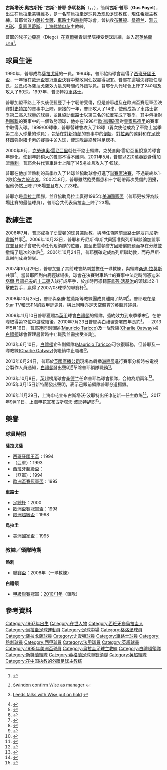 {{noteTA
|G1=足球|G2=英超|G3=西甲|G4=FAcup|G5=列斯聯
|1=zh-hans:蒙得维的亚;zh-hk:蒙特維多;zh-tw:蒙得維的亞;
|2=zh-hans:克劳迪奥·拉涅利;zh-hk:克勞迪奧·雲尼亞里;zh-tw:克勞迪奧·拉涅利;
|3=zh-hans:胡安德·拉莫斯;zh-hk:桑迪·拉莫斯;zh-tw:胡安德·拉莫斯;
|4=zh-hans:迪米塔尔·贝尔巴托夫;zh-hk:迪米塔爾·貝碧托夫;zh-tw:迪米塔爾·貝爾巴托夫;
|5=zh-hans:斯图加特;zh-hk:史特加;zh-tw:史特加;
|6=zh-hans:波耶特;zh-hk:普耶;zh-tw:普耶;
}}
{{Infobox football biography 2
| playername          = 古斯塔沃·普耶<br>''Gus Poyet''
| image               = Gustavo Poyet Brighton v Spurs Amex Opening 30711.jpg
| image_size          = 300
| caption             = 
| fullname            = Gustavo Augusto Poyet Domínguez
| birth_date          = {{birth date and age|1968|11|15|df=y}}
| birth_place         = 烏拉圭[[蒙特維多|蒙特維多]]
| height              = {{convert|1.88|m|ftin|abbr=on}}<ref name=sbase>{{Cite web |url=http://www.soccerbase.com/players_details.sd?playerid=10535 |title=table by www.soccerbase.com |access-date=2009-08-03 |archive-url=https://web.archive.org/web/20080101021107/http://www.soccerbase.com/players_details.sd?playerid=10535 |archive-date=2008-01-01 |dead-url=yes }}</ref>
| dateofdeath         = 
| cityofdeath         = 
| countryofdeath      = 
| position            = [[中場|中場]]
| currentclub         = [[希臘國家足球隊|希臘]](主教練)
| youthyears1         = 
| youthclubs1         = 
| years1              = 1988–1989
| years2              = 1989–1990
| years3              = 1990–1997
| years4              = 1997–2001
| years5              = 2001–2004
| years6              = 2006
| clubs1              = [[格洛堡足球會|格洛堡]]
| clubs2              = [[河床競技俱樂部_(烏拉圭)|河床]]
| clubs3              = [[皇家薩拉戈薩|薩拉戈薩]]
| clubs4              = [[車路士足球俱樂部|車路士]]
| clubs5              = [[熱刺足球會|熱刺]]
| caps1               = 37
| goals1              = 8
| caps2               = 78
| goals2              = 28
| caps3               = 239
| goals3              = 63
| caps4               = 105
| goals4              = 36
| caps5               = 82
| goals5              = 18
| totalcaps           = 463
| totalgoals          = 125
| nationalyears1      = 1993−2000
| nationalteam1       = [[烏拉圭國家足球隊|烏拉圭]]
| nationalcaps1       = 26
| nationalgoals1      = 3
| medaltemplates      = 
| manageryears1       = 2009–2013
| managerclubs1       = [[白禮頓足球俱樂部|白禮頓]]
| manageryears2       = 2013–2015
| managerclubs2       = [[新特蘭足球俱樂部|新特蘭]]
| manageryears3       = 2015–2016
| managerclubs3       = [[AEK雅典足球俱樂部|AEK雅典]]
| manageryears4       = 2016
| managerclubs4       = [[皇家貝迪斯足球俱樂部|皇家貝迪斯]]
| manageryears5       = 2016–2017
| managerclubs5      = [[上海綠地申花足球俱樂部|上海綠地申花]]
| manageryears6       = 2018
| managerclubs6      = [[波尔多足球俱樂部|波尔多]]
| manageryears7       = 2021
| managerclubs7      = [[天主教大学竞技俱乐部|天主教大学]]
| manageryears8       = 2022–
| managerclubs8      = [[希臘國家足球隊|希臘]]
| club-update         = 
| nationalteam-update = 
}}

'''古斯塔沃·奧古斯托·“古斯”·普耶·多明格斯'''（{{lang-es|Gustavo Augusto "Gus" Poyet Domínguez}}，{{IPA-es|ˈɡus poˈʝet}}，{{bd|1967年|11月15日|catIdx=Poyet, Gustavo}}），簡稱'''古斯·普耶'''（'''Gus Poyet'''），出生在[[烏拉圭|烏拉圭]][[蒙特維多|蒙特維多]]，是一名前[[烏拉圭|烏拉圭]]足球員及现役足球教练，現任[[希臘國家足球隊|希臘]]主教練。普耶曾效力[[皇家薩拉戈薩|薩拉戈薩]]、[[車路士足球會|車路士]]和[[熱刺足球會|熱刺]]等球會，曾执教[[布莱顿足球俱乐部|布莱顿]]、[[桑德兰足球俱乐部|桑德兰]]、[[雅典AEK足球俱乐部|雅典AEK]]、[[皇家贝蒂斯足球俱乐部|皇家贝蒂斯]]、[[上海綠地申花|上海綠地申花]]主教練。

普耶的兒子[[迪亞高·普耶|迪亞高]]（Diego）在[[查爾頓競技足球俱樂部|查爾頓]]青訓學院接受足球訓練，並入選[[英格蘭16歲以下足球代表隊|英格蘭U16]]<ref>{{cite news |language=en |url=http://www.football-league.co.uk/league1/news/20101015/poyet-junior-hoping-for-england-debut_2248206_2185712 |title=POYET JUNIOR HOPING FOR ENGLAND DEBUT |publisher=[[英格蘭足球聯賽|''football-league.co.uk'']] |date=2010-10-15 |accessdate=2010-10-16 }}{{dead link|date=2017年12月 |bot=InternetArchiveBot |fix-attempted=yes }}</ref>。

==球員生涯==
1990年，普耶成為[[皇家薩拉戈薩|薩拉戈薩]]的一員。1994年，普耶協助球會贏得了[[西班牙國王盃|西班牙國王盃]]，一年後在[[歐洲盃賽冠軍盃|歐洲盃賽冠軍盃]]決賽中擊敗[[阿仙奴足球會|阿仙奴]]贏得冠軍。普耶在這場決賽擔任隊長，並且成為薩拉戈薩效力最長時間的外援球員。普耶合共代球會上陣了240場及攻入了60球。1997年，普耶轉投[[車路士足球會|車路士]]。

普耶加盟車路士不久後便經歷了十字韌帶受傷，但是普耶趕及在歐洲盃賽冠軍盃決賽對[[史特加足球會|史特加]]的賽事中上陣。緊接的一年，普耶攻入了14球，使他成為了車路士當季第二高入球量的球員，並且協助車路士以第三名的位置完成了賽季，其中包括對[[列斯聯足球會|列斯聯]]的賽事中的一個致勝頭球，他亦在1998年[[歐洲超級盃|歐洲超級盃]]對[[皇家馬德里足球會|皇家馬德里]]的賽事中取得入球。1999/00球季，普耶替球會攻入了18球（再次使他成為了車路士當季第二高入球量的球員），包括在對[[新特蘭足球會|新特蘭]]的賽事中的[[倒掛|倒掛]]、對[[拉素足球會|拉素]]的遠射和在[[英格蘭足總杯|足總杯]]四強對[[紐卡素足球會|紐卡素]]的賽事中的入球，使球隊最終奪得足總杯。

2000年9月，[[克勞迪奧·雲尼亞里|克勞迪奧·雲尼亞里]]就任車路士領隊。克勞迪奧·雲尼亞里銳意將球會年輕化，使到年齡稍大的普耶不得不離開。2001年5月，普耶以220萬[[英鎊|英鎊]]身價加盟[[熱刺足球會|熱刺]]。普耶合共代表車路士上陣了145場並且攻入了49球。

普耶在他加盟熱刺的首季攻入了14球並協助球會打進了[[英格蘭聯賽盃|聯賽盃決賽]]，不過最終以1-2敗給[[布力般流浪足球會|布力般流浪]]。2002年8月，普耶雖然飽受傷患和十字韌帶再次受傷的困擾，但他仍然上陣了98場並且攻入了23球。

普耶亦是[[烏拉圭國家足球隊|烏拉圭]]國腳，並且協助烏拉圭贏得1995年[[美洲國家盃|美洲國家盃]]（普耶更被評為該場比賽的最佳球員）。普耶合共代表烏拉圭上陣了23場。

==教練生涯==
2006年7月，普耶成為了[[史雲頓足球會|史雲頓]]的球員兼助教，與時任領隊前車路士隊友[[丹尼斯·韋斯|丹尼斯·韋斯]]共事<ref>{{en}}[http://news.bbc.co.uk/sport1/hi/football/teams/s/swindon_town/4989058.stm Swindon confirm Wise as manager] {{Wayback|url=http://news.bbc.co.uk/sport1/hi/football/teams/s/swindon_town/4989058.stm |date=20160113020404 }}</ref>。2006年10月23日，普耶和丹尼斯·韋斯共同獲准與列斯聯談論加盟事宜並且似乎會取代時任代理領隊{{Link-en|約翰·卡佛|John Carver (footballer)}}的位置，直至史雲頓會方因賠償問題而存在分歧並撤銷了這次的准許<ref>{{en}}[http://news.bbc.co.uk/sport2/hi/football/teams/l/leeds_united/6076568.stm Leeds talks with Wise put on hold] {{Wayback|url=http://news.bbc.co.uk/sport2/hi/football/teams/l/leeds_united/6076568.stm |date=20210521060538 }}</ref>。2006年10月24日，普耶獲確定成為列斯聯助教，而丹尼斯·韋斯則成為領隊。

2007年10月29日，普耶加盟了其前球會熱刺並擔任一隊教練，與領隊[[桑迪·拉莫斯|桑迪·拉莫斯]]共事<ref>{{cite web | url=http://news.bbc.co.uk/sport1/hi/football/teams/t/tottenham_hotspur/7064558.stm | title=Spurs pick Poyet to assist Ramos | date=2007-10-29 | accessdate=2007-10-29 | author= | publisher=BBC Sport | format=html | language=en | archive-date=2010-03-10 | archive-url=https://www.webarchive.org.uk/wayback/archive/20100310080225/http://news.bbc.co.uk/sport1/hi/football/teams/t/tottenham_hotspur/7064558.stm | dead-url=no }}</ref>。當普耶回到[[白鹿徑球場|白鹿徑球場]]後，球會在決賽對車路士的賽事中法定時間憑[[迪米塔爾·貝碧托夫|迪米塔爾·貝碧托夫]]的[[十二碼|十二碼]]入球打成平手，於加時再憑籍[[莊拿芬·活基治|莊拿芬·活基治]]的頭球以2-1擊敗對手，贏得了2007/08球季的聯賽杯<ref>{{cite web | url=http://news.bbc.co.uk/sport2/hi/football/7256729.stm | title=Tottenham 2-1 Chelsea | date=2008-02-24 | accessdate=2008-02-24 | author= | publisher=BBC Sport | format=html | language=en | archive-date=2020-04-18 | archive-url=https://web.archive.org/web/20200418033413/http://news.bbc.co.uk/sport2/hi/football/7256729.stm | dead-url=no }}</ref>。

2008年10月25日，普耶與桑迪·拉莫斯等教練團成員離開了熱刺<ref>{{en}}{{cite web |url=http://www.tottenhamhotspur.com/news/articles/clubannouncement251008.html |title=Club Announcement |date=25 October 2008 |publisher=tottenhamhotspur.com |access-date=2009-08-03 |archive-date=2009-09-24 |archive-url=https://web.archive.org/web/20090924033830/http://www.tottenhamhotspur.com/news/articles/clubannouncement251008.html |dead-url=no }}</ref>。普耶現在是Star TV和[[ESPN|ESPN]]的[[西班牙足球甲級聯賽|西甲]]評述員，與此同時亦是天空體育的[[英格蘭足球超級聯賽|英超]]評述員。

2009年11月10日普耶獲聘為[[英格蘭足球甲級聯賽|英甲]]球會[[布莱顿足球俱乐部|白禮頓]]的領隊，簽約效力到來季季末<small><ref>{{cite news |language=en |url=http://news.bbc.co.uk/sport2/hi/football/teams/b/brighton/8352616.stm |title=Brighton appoint Poyet as manager |publisher=[[BBC|BBC]] Sport |date=2009-11-10 |accessdate=2009-11-11 |archive-date=2020-11-28 |archive-url=https://web.archive.org/web/20201128141234/http://news.bbc.co.uk/sport2/hi/football/teams/b/brighton/8352616.stm |dead-url=no }}</ref></small>。在帶隊取得第13位中游成績後，2010年7月23日普耶與白禮頓簽署四年長約<small><ref>{{cite news |language=en |url=http://news.bbc.co.uk/sport2/hi/football/teams/b/brighton/8847868.stm |title=Brighton boss Gus Poyet signs four-year deal |publisher=[[BBC|BBC]] Sport |date=2010-07-23 |accessdate=2010-07-24 |archive-date=2020-11-13 |archive-url=https://web.archive.org/web/20201113091343/http://news.bbc.co.uk/sport2/hi/football/teams/b/brighton/8847868.stm |dead-url=no }}</ref></small>。
-
2013年5月16日，普耶連同副領隊([[w:en:Mauricio_Taricco|Mauricio Taricco]])及一隊教練([[w:en:Charlie_Oatway|Charlie Oatway]])被[[布莱顿足球俱乐部|白禮頓]]球會管理層暫時中止職務並需接受查詢<small><ref>{{cite news |language=en |url=http://www.bbc.co.uk/sport/0/football/22563280 |title=Gus Poyet suspended by Championship side Brighton |publisher=''[[BBC_Sport|BBC Sport]]'' |date=2013-05-16 |accessdate=2013-10-08 |archive-date=2015-02-23 |archive-url=https://web.archive.org/web/20150223125651/http://www.bbc.co.uk/sport/0/football/22563280 |dead-url=no }}</ref></small>。

2013年6月10日，[[布莱顿足球俱乐部|白禮頓]]宣佈副領隊([[w:en:Mauricio_Taricco|Mauricio Taricco]])可恢復職務，但普耶及一隊教練([[w:en:Charlie_Oatway|Charlie Oatway]])仍繼續中止職務<small><ref>{{cite news |language=en |url=http://www.bbc.co.uk/sport/0/football/22844059 |title=Brighton & Hove Albion lift Mauricio Taricco's suspension |publisher=''[[BBC_Sport|BBC Sport]]'' |date=2013-06-10 |accessdate=2013-10-08 |archive-date=2014-12-09 |archive-url=https://web.archive.org/web/20141209093835/http://www.bbc.co.uk/sport/0/football/22844059 |dead-url=no }}</ref></small>。

2013年6月24日，普耶於[[英國廣播公司|英國廣播公司]]現場為轉播[[國際足協洲際國家盃|洲際盃]]進行賽事分析時被電視台製作人員通知，[[布莱顿足球俱乐部|白禮頓]]發出聲明<small><ref>{{cite news |language=en |url=http://www.seagulls.co.uk/news/article/club-statement-230613-876708.aspx |title=Club Statement |publisher=''Brighton & Hove Albion F C'' |date=2013-06-24 |accessdate=2013-10-08 |archive-url=https://web.archive.org/web/20130921055258/http://www.seagulls.co.uk/news/article/club-statement-230613-876708.aspx |archive-date=2013-09-21 |dead-url=yes }}</ref></small>革除普耶領隊職務<small><ref>{{cite news |language=en |url=http://www.bbc.co.uk/sport/0/football/23022212 |title=Gus Poyet sacked by Brighton while working as BBC pundit |publisher=''[[BBC_Sport|BBC Sport]]'' |date=2013-10-08 |accessdate=2013-10-08 |archive-date=2015-03-21 |archive-url=https://web.archive.org/web/20150321022234/http://www.bbc.co.uk/sport/0/football/23022212 |dead-url=no }}</ref></small>。

2013年10月8日，[[英超|英超]]榜尾球會[[桑德兰足球俱乐部|桑德兰]]任命普耶為球會領隊，合約為期兩年<ref>{{cite news |language=en |url=http://www.bbc.co.uk/sport/0/football/24441758 |title=Gus Poyet: Sunderland name Uruguayan as new head coach |publisher=''[[BBC_Sport|BBC Sport]]'' |date=2013-10-08 |accessdate=2013-10-08 |archive-date=2015-10-17 |archive-url=https://web.archive.org/web/20151017024911/http://www.bbc.co.uk/sport/0/football/24441758 |dead-url=no }}</ref>。2015年3月15日新特蘭發出聲明，表示己跟前領隊普耶分道揚鑣。

2016年11月29日，上海申花宣布古斯塔沃·波耶特出任申花新一任主教练<ref>{{Cite web|url=http://weibo.com/ttarticle/p/show?id=2309404047210428946969|title=Sina Visitor System|accessdate=|author=|date=|work=weibo.com|publisher=}}</ref>，2017年9月11日，上海申花宣布古斯塔沃·波耶特辞职<ref>{{Cite web|url=http://www.shenhuafc.com.cn/news_detail.html?nid=5447|title=波耶特提出辞呈 吴金贵出任绿地申花主教练|accessdate=2017-09-11|author=|date=2017-09-11|work=weibo.com|publisher=绿地申花官方网站|archive-date=2021-02-06|archive-url=https://web.archive.org/web/20210206085810/http://www.shenhuafc.com.cn/news_detail.html?nid=5447|dead-url=no}}</ref>。

==榮譽==
===球員時期===
'''薩拉戈薩'''
*[[西班牙國王盃|西班牙國王盃]]：1994
*（亞軍）：1993
*[[西班牙超級盃|西班牙超級盃]]：
*（亞軍）：1994
*[[歐洲盃賽冠軍盃|歐洲盃賽冠軍盃]]：1995
'''車路士'''
*[[英格蘭足總杯|足總杯]]：2000
*[[歐洲盃賽冠軍盃|歐洲盃賽冠軍盃]]：1998
*[[歐洲超級盃|歐洲超級盃]]：1998

'''烏拉圭'''
*[[美洲國家盃|美洲國家盃]]：1995

===教練／領隊時期===
'''熱刺'''
*[[英格蘭聯賽盃|聯賽盃]]：2008年（一隊教練）
'''白禮頓'''
*[[英格蘭足球甲級聯賽|甲級聯賽]]冠軍：[[2010年至2011年英格蘭足球甲級聯賽|2010/11年]]（領隊）

==參考資料==
{{reflist}}

{{新特蘭領隊}}
{{上海申花主教练}}
{{2017年中超分类名单上海绿地申花}}

{{DEFAULTSORT:Poyet, Gus}}
[[Category:1967年出生|Category:1967年出生]]
[[Category:在世人物|Category:在世人物]]
[[Category:西班牙裔烏拉圭人|Category:西班牙裔烏拉圭人]]
[[Category:烏拉圭足球運動員|Category:烏拉圭足球運動員]]
[[Category:足球中場|Category:足球中場]]
[[Category:格洛堡球員|Category:格洛堡球員]]
[[Category:薩拉戈薩球員|Category:薩拉戈薩球員]]
[[Category:史雲頓球員|Category:史雲頓球員]]
[[Category:車路士球員|Category:車路士球員]]
[[Category:熱刺球員|Category:熱刺球員]]
[[Category:西甲球員|Category:西甲球員]]
[[Category:法甲球員|Category:法甲球員]]
[[Category:英超球員|Category:英超球員]]
[[Category:1995年美洲盃球員|Category:1995年美洲盃球員]]
[[Category:烏拉圭足球主教練|Category:烏拉圭足球主教練]]
[[Category:白禮頓領隊|Category:白禮頓領隊]]
[[Category:新特蘭領隊|Category:新特蘭領隊]]
[[Category:英格蘭足球聯賽領隊|Category:英格蘭足球聯賽領隊]]
[[Category:英超領隊|Category:英超領隊]]
[[Category:在中国执教的外籍足球主教练|Category:在中国执教的外籍足球主教练]]